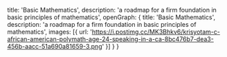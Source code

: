   title: 'Basic Mathematics',
  description: 'a roadmap for a firm foundation in basic principles of mathematics',
  openGraph: {
    title: 'Basic Mathematics',
    description: 'a roadmap for a firm foundation in basic principles of mathematics',
    images: [{ url: 'https://i.postimg.cc/MK3Bhkv6/krisyotam-c-african-american-polymath-age-24-speaking-in-a-ca-8bc476b7-dea3-456b-aacc-51a690a81659-3.png' }]
  }
}
